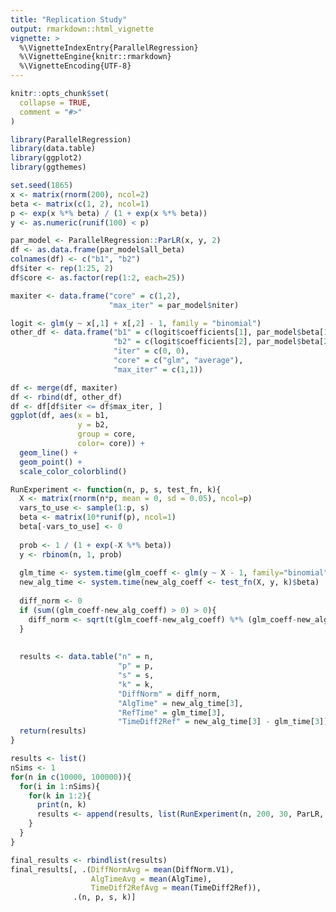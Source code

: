 ```yaml
---
title: "Replication Study"
output: rmarkdown::html_vignette
vignette: >
  %\VignetteIndexEntry{ParallelRegression}
  %\VignetteEngine{knitr::rmarkdown}
  %\VignetteEncoding{UTF-8}
---
```


```r
knitr::opts_chunk$set(
  collapse = TRUE,
  comment = "#>"
)
```

```r
library(ParallelRegression)
library(data.table)
library(ggplot2)
library(ggthemes)
```

```r
set.seed(1865)
x <- matrix(rnorm(200), ncol=2)
beta <- matrix(c(1, 2), ncol=1)
p <- exp(x %*% beta) / (1 + exp(x %*% beta))
y <- as.numeric(runif(100) < p)

par_model <- ParallelRegression::ParLR(x, y, 2)
df <- as.data.frame(par_model$all_beta)
colnames(df) <- c("b1", "b2")
df$iter <- rep(1:25, 2)
df$core <- as.factor(rep(1:2, each=25))

maxiter <- data.frame("core" = c(1,2),
                      "max_iter" = par_model$niter)

logit <- glm(y ~ x[,1] + x[,2] - 1, family = "binomial")
other_df <- data.frame("b1" = c(logit$coefficients[1], par_model$beta[1]),
                       "b2" = c(logit$coefficients[2], par_model$beta[2]),
                       "iter" = c(0, 0),
                       "core" = c("glm", "average"),
                       "max_iter" = c(1,1))

df <- merge(df, maxiter)
df <- rbind(df, other_df)
df <- df[df$iter <= df$max_iter, ]
ggplot(df, aes(x = b1,
               y = b2,
               group = core,
               color= core)) +
  geom_line() +
  geom_point() +
  scale_color_colorblind()
```



```r
RunExperiment <- function(n, p, s, test_fn, k){
  X <- matrix(rnorm(n*p, mean = 0, sd = 0.05), ncol=p)
  vars_to_use <- sample(1:p, s)
  beta <- matrix(10*runif(p), ncol=1)
  beta[-vars_to_use] <- 0
  
  prob <- 1 / (1 + exp(-X %*% beta))
  y <- rbinom(n, 1, prob)
  
  glm_time <- system.time(glm_coeff <- glm(y ~ X - 1, family="binomial")$coeff)
  new_alg_time <- system.time(new_alg_coeff <- test_fn(X, y, k)$beta)
  
  diff_norm <- 0
  if (sum((glm_coeff-new_alg_coeff) > 0) > 0){
    diff_norm <- sqrt(t(glm_coeff-new_alg_coeff) %*% (glm_coeff-new_alg_coeff))
  }
  
  
  results <- data.table("n" = n,
                        "p" = p,
                        "s" = s,
                        "k" = k,
                        "DiffNorm" = diff_norm,
                        "AlgTime" = new_alg_time[3],
                        "RefTime" = glm_time[3],
                        "TimeDiff2Ref" = new_alg_time[3] - glm_time[3])
  return(results)
}

results <- list()
nSims <- 1
for(n in c(10000, 100000)){
  for(i in 1:nSims){
    for(k in 1:2){
      print(n, k)
      results <- append(results, list(RunExperiment(n, 200, 30, ParLR, k)))
    }
  }
}

final_results <- rbindlist(results)
final_results[, .(DiffNormAvg = mean(DiffNorm.V1), 
                  AlgTimeAvg = mean(AlgTime),
                  TimeDiff2RefAvg = mean(TimeDiff2Ref)),
              .(n, p, s, k)]
```
